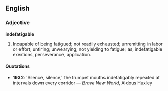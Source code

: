 ==English==

===Adjective===

'''indefatigable'''
#Incapable of being fatigued; not readily exhausted; unremitting in labor or effort; untiring; unwearying; not yielding to fatigue; as, indefatigable exertions, perseverance, application.

====Quotations====
*'''1932''': 'Silence, silence,' the trumpet mouths indefatigably repeated at intervals down every corridor &mdash; ''Brave New World'', Aldous Huxley